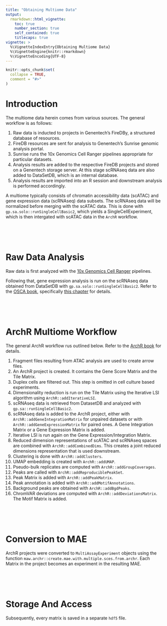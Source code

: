 ```yaml
---
title: "Obtaining Multiome Data"
output:
  rmarkdown::html_vignette:
    toc: true
    number_section: true
    self_contained: true
    titlecaps: true
vignette: >
  %\VignetteIndexEntry{Obtaining Multiome Data}
  %\VignetteEngine{knitr::rmarkdown}
  %\VignetteEncoding{UTF-8}
---
```


```r
knitr::opts_chunk$set(
  collapse = TRUE,
  comment = "#>"
)
```


# Introduction

The multiome data herein comes from various sources. The general workflow is as follows:

1. Raw data is inducted to projects in Genentech's FireDBy, a structured database of resources.
2. FireDB resources are sent for analysis to Genentech's Sunrise genomic analysis portal.
3. Sunrise runs the 10x Genomics Cell Ranger pipelines appropriate for particular datasets.
4. Analysis results are added to the respective FireDB projects and stored on a Genentech storage server. At this stage scRNAseq data are also added to DataSetDB, which is an internal database.
5. Analysis results are imported into an R session and downstream analysis is performed accordingly.

A multiome typically consists of chromatin accessibility data (scATAC) and gene expression data (scRNAseq) data subsets. The scRNAseq data will be normalized before merging with the scATAC data. This is done with `gp.sa.solo::runSingleCellBasic2`, which yields a SingleCellExperiment, which is then intergated with scATAC data in the `ArchR` workflow.

<!-- Depending on whether the multiome dataset is paired/multimodal (both assays were run on material extracted from the same set of samples and as such they contain the same cell barcodes) or unpaired (material extraction and barcoding were performed independently), the two data subsets are integrated either by matching -->


<br><br><br>

# Raw Data Analysis

Raw data is first analyzed with the [10x Genomics Cell Ranger](https://www.10xgenomics.com/support) pipelines.

Following that, gene expression analysis is run on the scRNAseq data obtained from DataSetDB with `gp.sa.solo::runSingleCellBasic2`. Refer to the [OSCA book](https://bioconductor.org/books/release/OSCA/), specifically [this chapter](http://bioconductor.org/books/3.15/OSCA.basic/index.html) for details.


<br><br><br>

# ArchR Multiome Workflow

The general ArchR workflow rus outlined below.
Refer to the [ArchR book](https://www.archrproject.com/bookdown/index.html) for details.

1. Fragment files resulting from ATAC analysis are used to create arrow files. 
2. An ArchR project is created. It contains the Gene Score Matrix and the Tile Matrix.
3. Duplex cells are filtered out. This step is omitted in cell culture based experiments.
4. Dimensionality reduction is run on the Tile Matrix using the Iterative LSI algorithm using `ArchR::addIterativeLSI`.
5. scRNAseq data is retrieved from DatasetDB and analyzed with `gp.sa::runSingleCellBasic2`.
6. scRNAseq data is added to the ArchR project, either with `ArchR::addGeneIntegrationMatrix` for unpaired datasets or with `ArchR::addGeneExpressionMatrix` for paired ones. A Gene Integration Matrix or a Gene Expression Matrix is added.
7. Iterative LSI is run again on the Gene Expression/Integration Matrix.
8. Reduced dimension representations of scATAC and scRNAseq spaces are combined with `ArchR::addCombinedDims`. This creates a joint reduced dimensions representation that is used downstream.
9. Clustering is done with `ArchR::addClusters`.
10. UMAP embedding is created with `ArchR::addUMAP`.
11. Pseudo-bulk replicates are computed with `ArchR::addGroupCoverages`.
12. Peaks are called with `ArchR::addReproduciblePeakSet`.
13. Peak Matrix is added with `ArchR::addPeakMatrix`.
14. Peak annotation is added with `ArchR::addMotifAnnotations`.
15. Background peaks are obtained with `ArchR::addBgdPeaks`.
16. ChromVAR deviations are computed with `ArchR::addDeviationsMatrix`. The Motif Matrix is added.


<br><br><br>

# Conversion to MAE

ArchR projects were converted to `MultiAssayExperiment` objects using the function `maw.archr::create.mae.with.multiple.sces.from.archr`. Each Matrix in the project becomes an experiment in the resulting MAE.


<br><br><br>

# Storage And Access

Subsequently, every matrix is saved in a separate `hdf5` file.

